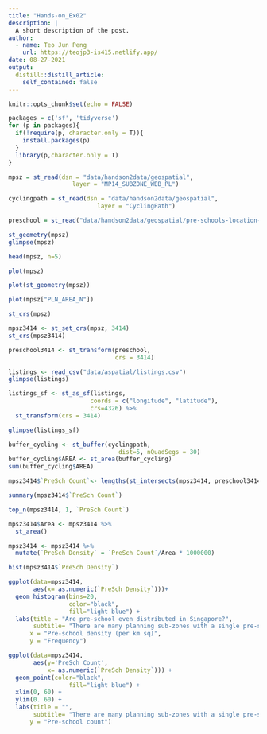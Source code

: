 ```yaml
---
title: "Hands-on_Ex02"
description: |
  A short description of the post.
author:
  - name: Teo Jun Peng
    url: https://teojp3-is415.netlify.app/
date: 08-27-2021
output:
  distill::distill_article:
    self_contained: false
---
```



```r
knitr::opts_chunk$set(echo = FALSE)
```

```r
packages = c('sf', 'tidyverse')
for (p in packages){
  if(!require(p, character.only = T)){
    install.packages(p)
  }
  library(p,character.only = T)
}
```
```r
mpsz = st_read(dsn = "data/handson2data/geospatial", 
                  layer = "MP14_SUBZONE_WEB_PL")
```
```r
cyclingpath = st_read(dsn = "data/handson2data/geospatial", 
                         layer = "CyclingPath")
```

```r
preschool = st_read("data/handson2data/geospatial/pre-schools-location-kml.kml")
```
```r
st_geometry(mpsz)
glimpse(mpsz)
```
```r
head(mpsz, n=5)
```
```r
plot(mpsz)
```
```r
plot(st_geometry(mpsz))
```
```r
plot(mpsz["PLN_AREA_N"])
```
```r
st_crs(mpsz)
```
```r
mpsz3414 <- st_set_crs(mpsz, 3414)
st_crs(mpsz3414)
```
```r
preschool3414 <- st_transform(preschool, 
                              crs = 3414)
```

```r
listings <- read_csv("data/aspatial/listings.csv")
glimpse(listings) 
```

```r
listings_sf <- st_as_sf(listings, 
                       coords = c("longitude", "latitude"),
                       crs=4326) %>%
  st_transform(crs = 3414)
```

```r
glimpse(listings_sf)
```

```r
buffer_cycling <- st_buffer(cyclingpath, 
                               dist=5, nQuadSegs = 30)
buffer_cycling$AREA <- st_area(buffer_cycling)
sum(buffer_cycling$AREA)
```

```r
mpsz3414$`PreSch Count`<- lengths(st_intersects(mpsz3414, preschool3414))
```

```r
summary(mpsz3414$`PreSch Count`)
```
```r
top_n(mpsz3414, 1, `PreSch Count`)
```
```r
mpsz3414$Area <- mpsz3414 %>%
  st_area()
```

```r
mpsz3414 <- mpsz3414 %>%
  mutate(`PreSch Density` = `PreSch Count`/Area * 1000000)
```

```r
hist(mpsz3414$`PreSch Density`)
```
```r
ggplot(data=mpsz3414, 
       aes(x= as.numeric(`PreSch Density`)))+
  geom_histogram(bins=20, 
                 color="black", 
                 fill="light blue") +
  labs(title = "Are pre-school even distributed in Singapore?",
       subtitle= "There are many planning sub-zones with a single pre-school, on the other hand, \nthere are two planning sub-zones with at least 20 pre-schools",
      x = "Pre-school density (per km sq)",
      y = "Frequency")
```
```r
ggplot(data=mpsz3414, 
       aes(y='PreSch Count', 
           x= as.numeric(`PreSch Density`))) +
  geom_point(color="black", 
                 fill="light blue") +
  xlim(0, 60) +
  ylim(0. 60) +
  labs(title = "",
       subtitle= "There are many planning sub-zones with a single pre-school, on the other hand, \nthere are two planning sub-zones with at least 20 pre-schools", x = "Pre-school density (per km sq)" , 
      y = "Pre-school count")
```


